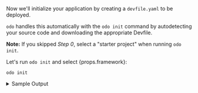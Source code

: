 Now we'll initialize your application by creating a `devfile.yaml` to be deployed.

`odo` handles this automatically with the `odo init` command by autodetecting your source code and downloading the appropriate Devfile.

**Note:** If you skipped *Step 0*, select a "starter project" when running `odo init`.

<p>Let's run <code>odo init</code> and select <span>{props.framework}</span>:</p>

```console
odo init
```

<details>
    <summary>Sample Output</summary>
    {props.initout}

:::note
If you skipped Step 0 and selected "starter project", your output will be slightly different.
:::

</details>
